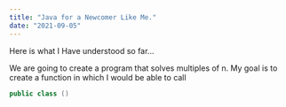 ```yaml
---
title: "Java for a Newcomer Like Me."
date: "2021-09-05"
---
```


Here is what I Have understood so far...

We are going to create a program that solves multiples of n.
My goal is to create a function in which I would be able to call 
```java
public class ()
```